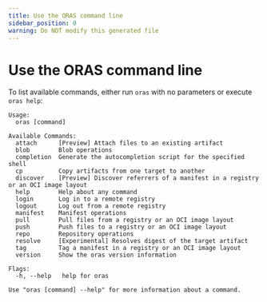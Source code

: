 ```yaml
---
title: Use the ORAS command line
sidebar_position: 0
warning: Do NOT modify this generated file
---
```


# Use the ORAS command line

To list available commands, either run `oras` with no parameters or execute `oras help`:

```
Usage:
  oras [command]

Available Commands:
  attach      [Preview] Attach files to an existing artifact
  blob        Blob operations
  completion  Generate the autocompletion script for the specified shell
  cp          Copy artifacts from one target to another
  discover    [Preview] Discover referrers of a manifest in a registry or an OCI image layout
  help        Help about any command
  login       Log in to a remote registry
  logout      Log out from a remote registry
  manifest    Manifest operations
  pull        Pull files from a registry or an OCI image layout
  push        Push files to a registry or an OCI image layout
  repo        Repository operations
  resolve     [Experimental] Resolves digest of the target artifact
  tag         Tag a manifest in a registry or an OCI image layout
  version     Show the oras version information

Flags:
  -h, --help   help for oras

Use "oras [command] --help" for more information about a command.
```

